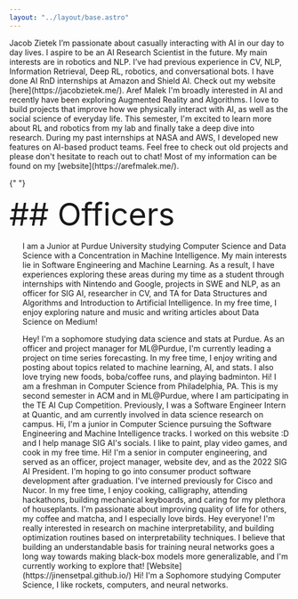 ```yaml
---
layout: "../layout/base.astro"
---
```



<ContentSection title="Spring 2023 Board">
<Spacer y='24'></Spacer>
<Exec title='President'>
<span slot='name'>
    Jacob Zietek
</span>
I’m passionate about casually interacting with AI in our day to day lives. I aspire to be an AI Research Scientist in the future. My main interests are in robotics and NLP. I’ve had previous experience in CV, NLP, Information Retrieval, Deep RL, robotics, and conversational bots. I have done AI RnD internships at Amazon and Shield AI. Check out my website [here](https://jacobzietek.me/).

</Exec>

<Exec title='Vice President'>
<span slot='name'>
    Aref Malek
</span>
I'm broadly interested in AI and recently have been exploring Augmented Reality and Algorithms. 
I love to build projects that improve how we physically interact with AI, as well as the social science of everyday life. 
This semester, I'm excited to learn more about RL and robotics from my lab and finally take a deep dive into research. 
During my past internships at NASA and AWS, I developed new features on AI-based product teams.
Feel free to check out old projects and please don't hesitate to reach out to chat! Most of my information can be found on my [website](https://arefmalek.me/).

</Exec>

{" "}

<div
  class="gradient-text text-center font-extrabold tracking-tight"
  style="font-size:3.5rem"
>
  ## Officers
</div>

<ul>
<Officer name="Ananya Singh">

I am a Junior at Purdue University studying Computer Science and Data Science with a Concentration in Machine Intelligence. My main interests lie in Software Engineering and Machine Learning. As a result, I have experiences exploring these areas during my time as a student through internships with Nintendo and Google, projects in SWE and NLP, as an officer for SIG AI, researcher in CV, and TA for Data Structures and Algorithms and Introduction to Artificial Intelligence. In my free time, I enjoy exploring nature and music and writing articles about Data Science on Medium!

</Officer>

<Officer name="Sameeha Afrulbasha">
  Hey! I'm a sophomore studying data science and stats at Purdue. As an officer
  and project manager for ML@Purdue, I'm currently leading a project on time series
  forecasting. In my free time, I enjoy writing and posting about topics related
  to machine learning, AI, and stats. I also love trying new foods, boba/coffee
  runs, and playing badminton.
</Officer>

<Officer name="Stanley Kim">
  Hi! I am a freshman in Computer Science from Philadelphia, PA. This is my
  second semester in ACM and in ML@Purdue, where I am participating in the TE
  AI Cup Competition. Previously, I was a Software Engineer Intern at Quantic,
  and am currently involved in data science research on campus.
</Officer>

<Officer name="Saisravani Kuchibhotla">
  Hi, I'm a junior in Computer Science pursuing the Software Engineering and
  Machine Intelligence tracks. I worked on this website :D and I help manage SIG
  AI's socials. I like to paint, play video games, and cook in my free time.
</Officer>
<Officer name="Anna Shen">
  Hi! I'm a senior in computer engineering, and served as an officer, project
  manager, website dev, and as the 2022 SIG AI President. I'm hoping to go into
  consumer product software development after graduation. I've interned
  previously for Cisco and Nucor. In my free time, I enjoy cooking, calligraphy,
  attending hackathons, building mechanical keyboards, and caring for my
  plethora of houseplants. I'm passionate about improving quality of life for
  others, my coffee and matcha, and I especially love birds.
</Officer>
<Officer name="Jinen Setpal">
  Hey everyone! I'm really interested in research on machine interpretability,
  and building optimization routines based on interpretability techniques. I
  believe that building an understandable basis for training neural networks
  goes a long way towards making black-box models more generalizable, and I'm
  currently working to explore that! [Website](https://jinensetpal.github.io/)
</Officer>

<Officer name="Sagar Patil">
  Hi! I'm a Sophomore studying Computer Science, I like rockets, computers, and
  neural networks.
</Officer>

</ul>
</ContentSection>
